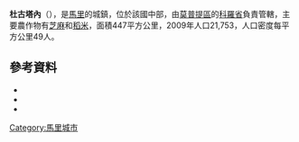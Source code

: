 {{Coord|13|55|22|N|3|13|15|W|display=title}}

'''杜古塔內'''（{{lang-fr|Dougouténé 1}}），是[[馬里|馬里]]的城鎮，位於該國中部，由[[莫普提區|莫普提區]]的[[科羅省|科羅省]]負責管轄，主要農作物有[[芝麻|芝麻]]和[[稻米|稻米]]，面積447平方公里，2009年人口21,753，人口密度每平方公里49人。

==參考資料==
*{{citation|contribution=Common and Fundamental Operational Datasets Registry: Mali |publisher=United Nations Office for the Coordination of Humanitarian Affairs |url=http://cod.humanitarianresponse.info/country-region/mali |deadurl=yes |archiveurl=https://web.archive.org/web/20121214211137/http://cod.humanitarianresponse.info/country-region/Mali |archivedate=2012-12-14 }}
*{{citation
 |url         = http://instat.gov.ml/documentation/mopti.pdf
 |publisher   = République de Mali: Institut National de la Statistique
 |title       = Resultats Provisoires RGPH 2009 (Région de Mopti)
 |language    = fr
 |deadurl     = yes
 |archiveurl  = https://www.webcitation.org/6AnaIKCNv?url=http://instat.gov.ml/documentation/mopti.pdf
 |archivedate = 2012-09-19
}}
*{{citation |title=Communes de la Région de Mopti |publisher=Ministère de l’administration territoriale et des collectivités locales, République du Mali |url=http://www.matcl.gov.ml/pdf/ComRegMopti.pdf |language=fr |deadurl=yes |archiveurl=https://www.webcitation.org/6AnaOib2H?url=http://www.matcl.gov.ml/pdf/ComRegMopti.pdf |archivedate=2012-09-19 }}

{{莫普提區}}

[[Category:馬里城市|Category:馬里城市]]


{{Mali-geo-stub}}